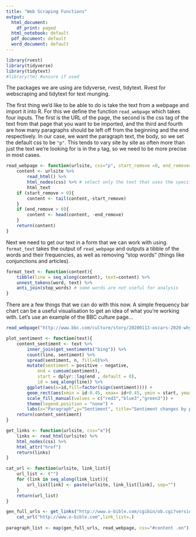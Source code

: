 ---
title: "Web Scraping Functions"
output:
  html_document:
    df_print: paged
  html_notebook: default
  pdf_document: default
  word_document: default
---

```{r packages, include=FALSE}
library(rvest)
library(tidyverse)
library(tidytext)
#library(tm) #unsure if used
```
The packages we are using are tidyverse, rvest, tidytext. Rvest for webscraping and tidytext for text munging.  

The first thing we'd like to be able to do is take the text from a webpage and import it into R. For this we define the function `read_webpage` which takes four inputs. The first is the URL of the page, the second is the css tag of the text from that page that you want to be imported, and the third and fourth are how many paragraphs should be left off from the beginning and the end respectively. In our case, we want the paragraph text, the body, so we set the default css to be `"p"`. This tends to vary site by site as often more than just the text we're looking for is in the `p` tag, so we need to be more precise in most cases. 

```{r read_webpage, echo=TRUE}
read_webpage <- function(urlsite, css="p", start_remove =0, end_remove=0){
    content <- urlsite %>%
        read_html() %>%
        html_nodes(css) %>% # select only the text that uses the specific css from the input
        html_text
    if (start_remove > 0){
        content <- tail(content,-start_remove)
    }
    if (end_remove > 0){
        content <- head(content, -end_remove)
    }
    return(content)
}
```

Next we need to get our text in a form that we can work with using. `format_text` takes the output of `read_webpage` and outputs a tibble of the words and their frequencies, as well as removing "stop words" (things like conjunctions and articles).

```{r format_text}
format_text <- function(content){
    tibble(line = seq_along(content), text=content) %>%
    unnest_tokens(word, text) %>%
    anti_join(stop_words) # some words are not useful for analysis
}
```

There are a few things that we can do with this now. A simple frequency bar chart can be a useful visualisation to get an idea of what you're working with. Let's use an example of the BBC culture page...

```{r frequency_plot}
read_webpage("http://www.bbc.com/culture/story/20200113-oscars-2020-why-do-male-tales-tend-to-win-awards")

```

```{r plot_sentiment, echo=TRUE}
plot_sentiment <- function(text){
    content_sentiment <- text %>%
        inner_join(get_sentiments("bing")) %>%
        count(line, sentiment) %>%
        spread(sentiment, n, fill=0)%>%
        mutate(sentiment = positive - negative,
            end = cumsum(sentiment),
            start = dplyr::lag(end , default = 0),
            id = seq_along(line)) %>%
        ggplot(aes(x=id,fill=factor(sign(sentiment)))) +
        geom_rect(aes(xmin = id-0.45, xmax= id+0.45, ymin = start, ymax = end))+
        scale_fill_manual(values = c("red3","blue3","green3")) +
        theme(legend.position = "none") +
        labs(x="Paragraph",y="Sentiment", title="Sentiment changes by paragraph")
    return(content_sentiment)
}
```

```{r get_links}
get_links <- function(urlsite, css="a"){
    links <- read_html(urlsite) %>%
    html_nodes(css) %>%
    html_attr("href")
    return(links)
}
```

```{r cat_url}
cat_url <- function(urlsite, link_list){
    url_list <- ("")
    for (link in seq_along(link_list)){
        url_list[link] <- paste(urlsite, link_list[link], sep="")
    }
    return(url_list)
}
```

```{r bible_example}
gen_full_urls <- get_links("http://www.o-bible.com/cgibin/ob.cgi?version=kjv&book=ge&chapter=1",css = ".cl a") %>%
    cat_url("http://www.o-bible.com",link_list=.)
    
paragraph_list <- map(gen_full_urls, read_webpage, css="#content .en")
```